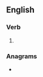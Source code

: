 ==English==

===Verb===
{{head|en|verb form}}

# {{en-past of|battle}}

===Anagrams===
* {{anagrams|en|blatted}}